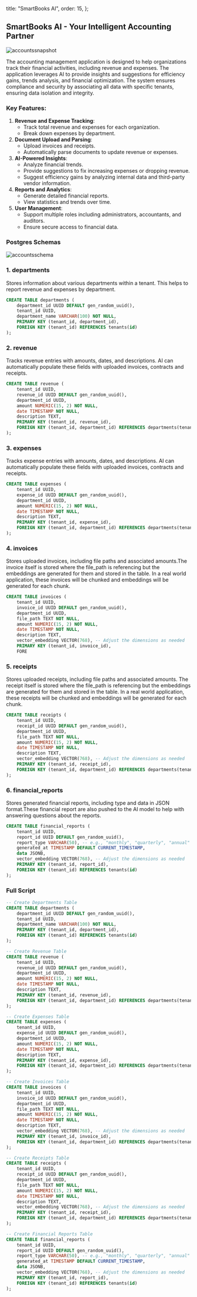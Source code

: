 
  title: "SmartBooks AI",
  order: 15,
};

## SmartBooks AI - Your Intelligent Accounting Partner

![accountssnapshot](/docs/accountssnapshot.png)

The accounting management application is designed to help organizations track their financial activities, including revenue and expenses. The application leverages AI to provide insights and suggestions for efficiency gains, trends analysis, and financial optimization. The system ensures compliance and security by associating all data with specific tenants, ensuring data isolation and integrity.

### Key Features:

1. **Revenue and Expense Tracking**:
   - Track total revenue and expenses for each organization.
   - Break down expenses by department.
2. **Document Upload and Parsing**:
   - Upload invoices and receipts.
   - Automatically parse documents to update revenue or expenses.
3. **AI-Powered Insights**:
   - Analyze financial trends.
   - Provide suggestions to fix increasing expenses or dropping revenue.
   - Suggest efficiency gains by analyzing internal data and third-party vendor information.
4. **Reports and Analytics**:
   - Generate detailed financial reports.
   - View statistics and trends over time.
5. **User Management**:
   - Support multiple roles including administrators, accountants, and auditors.
   - Ensure secure access to financial data.

### Postgres Schemas

![accountsschema](/docs/accountsschema.png)

### 1. departments

Stores information about various departments within a tenant. This helps to report revenue and expenses by department.

```sql
CREATE TABLE departments (
    department_id UUID DEFAULT gen_random_uuid(),
    tenant_id UUID,
    department_name VARCHAR(100) NOT NULL,
    PRIMARY KEY (tenant_id, department_id),
    FOREIGN KEY (tenant_id) REFERENCES tenants(id)
);
```

### 2. revenue

Tracks revenue entries with amounts, dates, and descriptions. AI can automatically populate these fields with uploaded invoices, contracts and receipts.

```sql
CREATE TABLE revenue (
    tenant_id UUID,
    revenue_id UUID DEFAULT gen_random_uuid(),
    department_id UUID,
    amount NUMERIC(15, 2) NOT NULL,
    date TIMESTAMP NOT NULL,
    description TEXT,
    PRIMARY KEY (tenant_id, revenue_id),
    FOREIGN KEY (tenant_id, department_id) REFERENCES departments(tenant_id, department_id)
);
```

### 3. expenses

Tracks expense entries with amounts, dates, and descriptions. AI can automatically populate these fields with uploaded invoices, contracts and receipts.

```sql
CREATE TABLE expenses (
    tenant_id UUID,
    expense_id UUID DEFAULT gen_random_uuid(),
    department_id UUID,
    amount NUMERIC(15, 2) NOT NULL,
    date TIMESTAMP NOT NULL,
    description TEXT,
    PRIMARY KEY (tenant_id, expense_id),
    FOREIGN KEY (tenant_id, department_id) REFERENCES departments(tenant_id, department_id)
);
```

### 4. invoices

Stores uploaded invoices, including file paths and associated amounts.The invoice itself is stored where the file_path is referencing but the embeddings are generated for them and stored in the table. In a real world application, these invoices will be chunked and embeddings will be generated for each chunk.

```sql
CREATE TABLE invoices (
    tenant_id UUID,
    invoice_id UUID DEFAULT gen_random_uuid(),
    department_id UUID,
    file_path TEXT NOT NULL,
    amount NUMERIC(15, 2) NOT NULL,
    date TIMESTAMP NOT NULL,
    description TEXT,
    vector_embedding VECTOR(768), -- Adjust the dimensions as needed
    PRIMARY KEY (tenant_id, invoice_id),
    FORE
```

### 5. receipts

Stores uploaded receipts, including file paths and associated amounts. The receipt itself is stored where the file_path is referencing but the embeddings are generated for them and stored in the table. In a real world application, these receipts will be chunked and embeddings will be generated for each chunk.

```sql
CREATE TABLE receipts (
    tenant_id UUID,
    receipt_id UUID DEFAULT gen_random_uuid(),
    department_id UUID,
    file_path TEXT NOT NULL,
    amount NUMERIC(15, 2) NOT NULL,
    date TIMESTAMP NOT NULL,
    description TEXT,
    vector_embedding VECTOR(768), -- Adjust the dimensions as needed
    PRIMARY KEY (tenant_id, receipt_id),
    FOREIGN KEY (tenant_id, department_id) REFERENCES departments(tenant_id, department_id)
);
```

### 6. financial_reports

Stores generated financial reports, including type and data in JSON format.These financial report are also pushed to the AI model to help with answering questions about the reports.

```sql
CREATE TABLE financial_reports (
    tenant_id UUID,
    report_id UUID DEFAULT gen_random_uuid(),
    report_type VARCHAR(50), -- e.g., "monthly", "quarterly", "annual"
    generated_at TIMESTAMP DEFAULT CURRENT_TIMESTAMP,
    data JSONB,
    vector_embedding VECTOR(768), -- Adjust the dimensions as needed
    PRIMARY KEY (tenant_id, report_id),
    FOREIGN KEY (tenant_id) REFERENCES tenants(id)
);
```

### Full Script

```sql
-- Create Departments Table
CREATE TABLE departments (
    department_id UUID DEFAULT gen_random_uuid(),
    tenant_id UUID,
    department_name VARCHAR(100) NOT NULL,
    PRIMARY KEY (tenant_id, department_id),
    FOREIGN KEY (tenant_id) REFERENCES tenants(id)
);

-- Create Revenue Table
CREATE TABLE revenue (
    tenant_id UUID,
    revenue_id UUID DEFAULT gen_random_uuid(),
    department_id UUID,
    amount NUMERIC(15, 2) NOT NULL,
    date TIMESTAMP NOT NULL,
    description TEXT,
    PRIMARY KEY (tenant_id, revenue_id),
    FOREIGN KEY (tenant_id, department_id) REFERENCES departments(tenant_id, department_id)
);

-- Create Expenses Table
CREATE TABLE expenses (
    tenant_id UUID,
    expense_id UUID DEFAULT gen_random_uuid(),
    department_id UUID,
    amount NUMERIC(15, 2) NOT NULL,
    date TIMESTAMP NOT NULL,
    description TEXT,
    PRIMARY KEY (tenant_id, expense_id),
    FOREIGN KEY (tenant_id, department_id) REFERENCES departments(tenant_id, department_id)
);

-- Create Invoices Table
CREATE TABLE invoices (
    tenant_id UUID,
    invoice_id UUID DEFAULT gen_random_uuid(),
    department_id UUID,
    file_path TEXT NOT NULL,
    amount NUMERIC(15, 2) NOT NULL,
    date TIMESTAMP NOT NULL,
    description TEXT,
    vector_embedding VECTOR(768), -- Adjust the dimensions as needed
    PRIMARY KEY (tenant_id, invoice_id),
    FOREIGN KEY (tenant_id, department_id) REFERENCES departments(tenant_id, department_id)
);

-- Create Receipts Table
CREATE TABLE receipts (
    tenant_id UUID,
    receipt_id UUID DEFAULT gen_random_uuid(),
    department_id UUID,
    file_path TEXT NOT NULL,
    amount NUMERIC(15, 2) NOT NULL,
    date TIMESTAMP NOT NULL,
    description TEXT,
    vector_embedding VECTOR(768), -- Adjust the dimensions as needed
    PRIMARY KEY (tenant_id, receipt_id),
    FOREIGN KEY (tenant_id, department_id) REFERENCES departments(tenant_id, department_id)
);

-- Create Financial Reports Table
CREATE TABLE financial_reports (
    tenant_id UUID,
    report_id UUID DEFAULT gen_random_uuid(),
    report_type VARCHAR(50), -- e.g., "monthly", "quarterly", "annual"
    generated_at TIMESTAMP DEFAULT CURRENT_TIMESTAMP,
    data JSONB,
    vector_embedding VECTOR(768), -- Adjust the dimensions as needed
    PRIMARY KEY (tenant_id, report_id),
    FOREIGN KEY (tenant_id) REFERENCES tenants(id)
);

```
